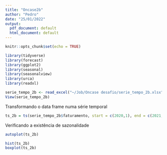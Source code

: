 ```yaml
---
title: "Oncase2b"
author: "Pedro"
date: "25/01/2022"
output:
  pdf_document: default
  html_document: default
---
```


```r
knitr::opts_chunk$set(echo = TRUE)
```


```r

library(tidyverse)
library(forecast)
library(ggplot2)
library(seasonal)
library(seasonalview)
library(urca)
library(readxl)
```

```r
serie_tempo_2b <- read_excel("~/Job/Oncase desafio/serie_tempo_2b.xlsx")
View(serie_tempo_2b)
```

Transformando o data frame numa série temporal
```r
ts_2b = ts(serie_tempo_2b$faturamento, start = c(2020,1), end = c(2021,9), frequency=365)
```

Verificando a existência de sazonalidade
```r
autoplot(ts_2b)

hist(ts_2b)
boxplot(ts_2b)
```

